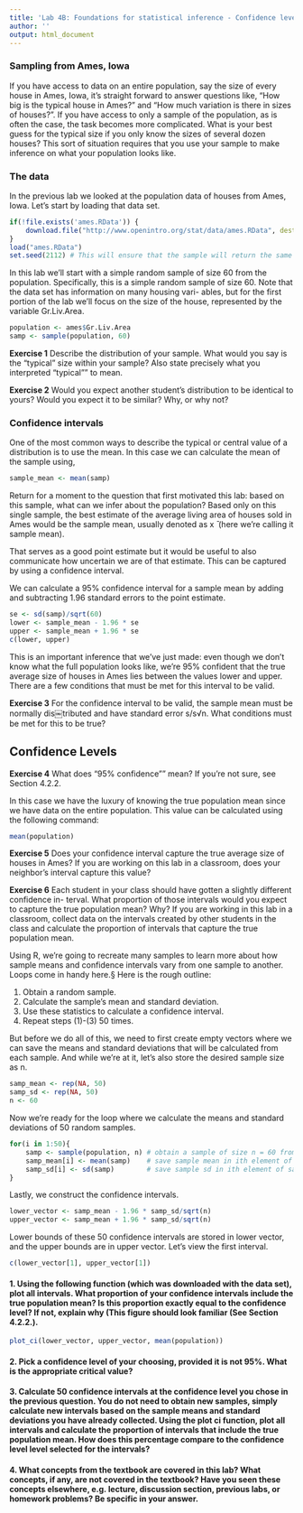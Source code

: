 ```yaml
---
title: 'Lab 4B: Foundations for statistical inference - Confidence levels'
author: ''
output: html_document
---
```


### Sampling from Ames, Iowa

If you have access to data on an entire population, say the size of every house in Ames, Iowa, it’s straight forward to answer questions like, “How big is the typical house in Ames?” and “How much variation is there in sizes of houses?”. If you have access to only a sample of the population, as is often the case, the task becomes more complicated. What is your best guess for the typical size if you only know the sizes of several dozen houses? This sort of situation requires that you use your sample to make inference on what your population looks like.

### The data

In the previous lab we looked at the population data of houses from Ames, Iowa. Let’s start by loading that data set.

```r
if(!file.exists('ames.RData')) {
	download.file("http://www.openintro.org/stat/data/ames.RData", destfile = "ames.RData")
}
load("ames.RData")
set.seed(2112) # This will ensure that the sample will return the same result each time.
```


In this lab we’ll start with a simple random sample of size 60 from the population. Specifically, this is a simple random sample of size 60. Note that the data set has information on many housing vari- ables, but for the first portion of the lab we’ll focus on the size of the house, represented by the variable Gr.Liv.Area.

```r
population <- ames$Gr.Liv.Area
samp <- sample(population, 60)
```

**Exercise 1** Describe the distribution of your sample. What would you say is the “typical” size within your sample? Also state precisely what you interpreted "typical"" to mean.


**Exercise 2** Would you expect another student’s distribution to be identical to yours? Would you expect it to be similar? Why, or why not?


### Confidence intervals

One of the most common ways to describe the typical or central value of a distribution is to use the mean. In this case we can calculate the mean of the sample using,

```r
sample_mean <- mean(samp)
```

Return for a moment to the question that first motivated this lab: based on this sample, what can we infer about the population? Based only on this single sample, the best estimate of the average living area of houses sold in Ames would be the sample mean, usually denoted as x ̄ (here we’re calling it sample mean).

That serves as a good point estimate but it would be useful to also communicate how uncertain we are of that estimate. This can be captured by using a confidence interval.

We can calculate a 95% confidence interval for a sample mean by adding and subtracting 1.96 standard errors to the point estimate.

```r
se <- sd(samp)/sqrt(60)
lower <- sample_mean - 1.96 * se
upper <- sample_mean + 1.96 * se
c(lower, upper)
```

This is an important inference that we’ve just made: even though we don’t know what the full population looks like, we’re 95% confident that the true average size of houses in Ames lies between the values lower and upper. There are a few conditions that must be met for this interval to be valid.

**Exercise 3** For the confidence interval to be valid, the sample mean must be normally dis￼tributed and have standard error s/s√n. What conditions must be met for this to be true?


## Confidence Levels

**Exercise 4** What does "95% confidence"" mean? If you’re not sure, see Section 4.2.2.



In this case we have the luxury of knowing the true population mean since we have data on the entire population. This value can be calculated using the following command:

```r
mean(population)
```

**Exercise 5** Does your confidence interval capture the true average size of houses in Ames? If you are working on this lab in a classroom, does your neighbor’s interval capture this value?


**Exercise 6** Each student in your class should have gotten a slightly different confidence in- terval. What proportion of those intervals would you expect to capture the true population mean? Why? If you are working in this lab in a classroom, collect data on the intervals created by other students in the class and calculate the proportion of intervals that capture the true population mean.


Using R, we’re going to recreate many samples to learn more about how sample means and confidence intervals vary from one sample to another. Loops come in handy here.§
Here is the rough outline:

1. Obtain a random sample.
2. Calculate the sample’s mean and standard deviation. 
3. Use these statistics to calculate a confidence interval. 
4. Repeat steps (1)-(3) 50 times.

But before we do all of this, we need to first create empty vectors where we can save the means and standard deviations that will be calculated from each sample. And while we’re at it, let’s also store the desired sample size as n.

```r
samp_mean <- rep(NA, 50)
samp_sd <- rep(NA, 50)
n <- 60
```

Now we’re ready for the loop where we calculate the means and standard deviations of 50 random samples.

```r
for(i in 1:50){
	samp <- sample(population, n) # obtain a sample of size n = 60 from the population
	samp_mean[i] <- mean(samp)    # save sample mean in ith element of samp_mean 
	samp_sd[i] <- sd(samp)        # save sample sd in ith element of samp_sd
}
```

Lastly, we construct the confidence intervals.

```r
lower_vector <- samp_mean - 1.96 * samp_sd/sqrt(n)
upper_vector <- samp_mean + 1.96 * samp_sd/sqrt(n)
```

Lower bounds of these 50 confidence intervals are stored in lower vector, and the upper bounds are in upper vector. Let’s view the first interval.

```r
c(lower_vector[1], upper_vector[1])
```



#### 1. Using the following function (which was downloaded with the data set), plot all intervals. What proportion of your confidence intervals include the true population mean? Is this proportion exactly equal to the confidence level? If not, explain why (This figure should look familiar (See Section 4.2.2.).

```r
plot_ci(lower_vector, upper_vector, mean(population))
```



#### 2. Pick a confidence level of your choosing, provided it is not 95%. What is the appropriate critical value?



#### 3. Calculate 50 confidence intervals at the confidence level you chose in the previous question. You do not need to obtain new samples, simply calculate new intervals based on the sample means and standard deviations you have already collected. Using the plot ci function, plot all intervals and calculate the proportion of intervals that include the true population mean. How does this percentage compare to the confidence level level selected for the intervals?



#### 4. What concepts from the textbook are covered in this lab? What concepts, if any, are not covered in the textbook? Have you seen these concepts elsewhere, e.g. lecture, discussion section, previous labs, or homework problems? Be specific in your answer.



